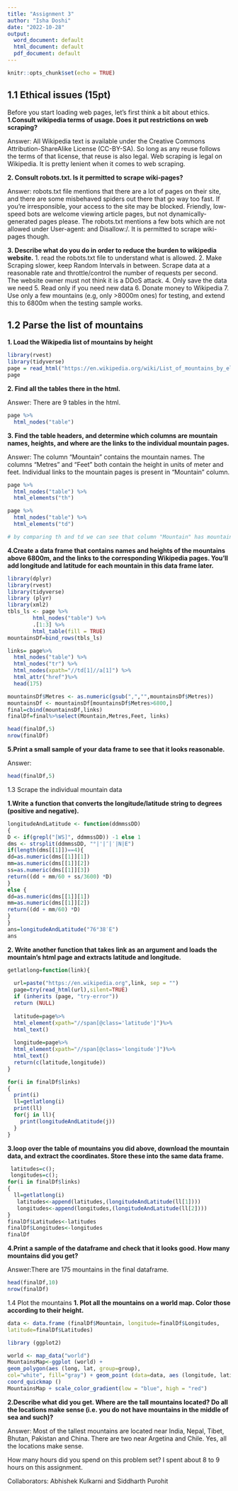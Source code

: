 ```yaml
---
title: "Assignment 3"
author: "Isha Doshi"
date: "2022-10-28"
output:
  word_document: default
  html_document: default
  pdf_document: default
---
```


```r
knitr::opts_chunk$set(echo = TRUE)
```

## 1.1 Ethical issues (15pt)

Before you start loading web pages, let’s first think a bit about ethics.
**1.Consult wikipedia terms of usage. Does it put restrictions on web scraping? **

Answer: All Wikipedia text is available under the Creative Commons Attribution-ShareAlike License (CC-BY-SA). So long as any reuse follows the terms of that license, that reuse is also legal. Web scraping is legal on Wikipedia. It is pretty lenient when it comes to web scraping.

**2. Consult robots.txt. Is it permitted to scrape wiki-pages?**

Answer: robots.txt file mentions that there are a lot of pages on their site, and there are
some misbehaved spiders out there that go way too fast. If you're irresponsible, your access to the site may be blocked. Friendly, low-speed bots are welcome viewing article pages, but not dynamically-generated pages please. The robots.txt mentions a few bots which are not allowed under User-agent: and Disallow:/. It is permitted to scrape wiki-pages though.

**3. Describe what do you do in order to reduce the burden to wikipedia website.**
1. read the robots.txt file to understand what is allowed.
2. Make Scraping slower, keep Random Intervals in between. Scrape data at a reasonable rate and throttle/control the number of requests per second. The website owner must not think it is a DDoS attack.
4. Only save the data we need
5. Read only if you need new data
6. Donate money to Wikipedia
7. Use only a few mountains (e.g, only >8000m ones) for testing, and extend this to 6800m when the testing sample works.

## 1.2 Parse the list of mountains 

**1. Load the Wikipedia list of mountains by height**
```r
library(rvest)
library(tidyverse)
page = read_html("https://en.wikipedia.org/wiki/List_of_mountains_by_elevation")
page
```

**2. Find all the tables there in the html.**

Answer: There are 9 tables in the html.
```r
page %>%
  html_nodes("table") 
```


**3. Find the table headers, and determine which columns are mountain names, heights, and where are the links to the individual mountain pages.**

Answer: The column "Mountain" contains the mountain names. The columns "Metres" and "Feet" both contain the height in units of meter and feet. Individual links to the mountain pages is present in "Mountain" column. 

```r
page %>%
  html_nodes("table") %>%
  html_elements("th") 

page %>%
  html_nodes("table") %>%
  html_elements("td")

# by comparing th and td we can see that column "Mountain" has mountain name, "Metres" and "Feet" have heights and links to the mountain pages are present in "Mountain" column.
```

**4.Create a data frame that contains names and heights of the mountains above 6800m, and the links to the corresponding Wikipedia pages. You’ll add longitude and latitude for each mountain in this data frame later.**

```r
library(dplyr)
library(rvest)
library(tidyverse)
library (plyr)
library(xml2)
tbls_ls <- page %>%
        html_nodes("table") %>%
        .[1:3] %>%
        html_table(fill = TRUE) 
mountainsDf=bind_rows(tbls_ls)

links= page%>%
  html_nodes("table") %>%
  html_nodes("tr") %>%
  html_nodes(xpath="//td[1]//a[1]") %>%
  html_attr("href")%>%
  head(175)

mountainsDf$Metres <- as.numeric(gsub(",","",mountainsDf$Metres))
mountainsDf <- mountainsDf[mountainsDf$Metres>6800,]
final=cbind(mountainsDf,links)
finalDf=final%>%select(Mountain,Metres,Feet, links)

head(finalDf,5)
nrow(finalDf)
```

**5.Print a small sample of your data frame to see that it looks reasonable.**

Answer: 

```r
head(finalDf,5)
```

1.3 Scrape the individual mountain data

**1.Write a function that converts the longitude/latitude string to degrees (positive and negative).**

```r

longitudeAndLatitude <- function(ddmmssDD)
{
D <- if(grepl("[WS]", ddmmssDD)) -1 else 1
dms <- strsplit(ddmmssDD, "°|'|″|′|N|E")
if(length(dms[[1]])==4){
dd=as.numeric(dms[[1]][1])
mm=as.numeric(dms[[1]][2])
ss=as.numeric(dms[[1]][3])
return((dd + mm/60 + ss/3600) *D)
}
else {
dd=as.numeric(dms[[1]][1])
mm=as.numeric(dms[[1]][2])
return((dd + mm/60) *D)
}
}
ans=longitudeAndLatitude("76°38′E")
ans
```

**2. Write another function that takes link as an argument and loads the mountain’s html page and extracts latitude and longitude.**

```r
getlatlong=function(link){
  
  url=paste("https://en.wikipedia.org",link, sep = "")
  page=try(read_html(url),silent=TRUE)
  if (inherits (page, "try-error"))
  return (NULL)
  
  latitude=page%>%
  html_element(xpath="//span[@class='latitude']")%>%
  html_text()
  
  longitude=page%>%
  html_element(xpath="//span[@class='longitude']")%>%
  html_text()
  return(c(latitude,longitude))
}

for(i in finalDf$links)
{
  print(i)
  ll=getlatlong(i)
  print(ll)
  for(j in ll){
    print(longitudeAndLatitude(j))
  }
}

```

**3.loop over the table of mountains you did above, download the mountain data, and extract the coordinates. Store these into the same data frame.**
```r
 latitudes=c();
 longitudes=c();
for(i in finalDf$links)
{
  ll=getlatlong(i)
   latitudes<-append(latitudes,(longitudeAndLatitude(ll[1])))
   longitudes<-append(longitudes,(longitudeAndLatitude(ll[2])))
}
finalDf$Latitudes<-latitudes
finalDf$Longitudes<-longitudes
finalDf
```

**4.Print a sample of the dataframe and check that it looks good. How many mountains did you get?**

Answer:There are 175 mountains in the final dataframe.
```r
head(finalDf,10)
nrow(finalDf)
```

1.4 Plot the mountains
**1. Plot all the mountains on a world map. Color those according to their height.**

```r
data <- data.frame (finalDf$Mountain, longitude=finalDf$Longitudes,
latitude=finalDf$Latitudes)

library (ggplot2)

world <- map_data("world")
MountainsMap<-ggplot (world) +
geom_polygon(aes (long, lat, group=group),
col="white", fill="gray") + geom_point (data=data, aes (longitude, latitude, colour=finalDf$Metres)) +
coord_quickmap ()
MountainsMap + scale_color_gradient(low = "blue", high = "red")
```

**2.Describe what did you get. Where are the tall mountains located? Do all the locations make sense (i.e. you do not have mountains in the middle of sea and such)?**

Answer: Most of the tallest mountains are located near India, Nepal, Tibet, Bhutan, Pakistan and China. There are two near Argetina and Chile. Yes, all the locations make sense. 

How many hours did you spend on this problem set?
I spent about 8 to 9 hours on this assignment.

Collaborators: Abhishek Kulkarni and Siddharth Purohit